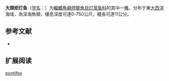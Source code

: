 {{Speciesbox
| name = 大頭炬灯鱼
| status = LC
| status_system = IUCN3.1
| image = 
| genus = Lampadena
| species = pontifex
| authority = [[Krefft|Krefft]], 1970
| synonyms = 
}}

'''大頭炬灯鱼'''（[[学名|学名]]：{{lang|la|''Lampadena pontifex''}}）为[[輻鰭魚綱|輻鰭魚綱]][[燈籠魚目|燈籠魚目]][[灯笼鱼科|灯笼鱼科]]的其中一[[種|種]]。分布于東[[大西洋|大西洋]]海域，為深海魚類，棲息深度可達0-750公尺，體長可達11公分。

== 参考文献 ==
{{refbegin}}
*{{FishBase_species|genus=Lampadena|species=pontifex|year=2012|month=2}}
{{refend}}

== 扩展阅读 ==
{{refbegin}}
{{wikispecies-inline|Lampadena pontifex|大頭炬灯鱼}}
{{refend}}
{{Taxonbar|from=Q3470718}}

[[Category:炬灯鱼属|pontifex]]


{{灯笼鱼目小作品}}